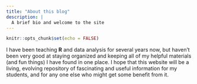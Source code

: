 ```yaml
---
title: "About this blog"
description: |
  A brief bio and welcome to the site
---
```


```r
knitr::opts_chunk$set(echo = FALSE)
```

I have been teaching **R** and data analysis for several years now, but haven't been very good at staying organized and keeping all of my helpful materials (and fun things) I have found in one place. I hope that this website will be a living, evolving repository of fascinating and useful information for my students, and for any one else who might get some benefit from it. 